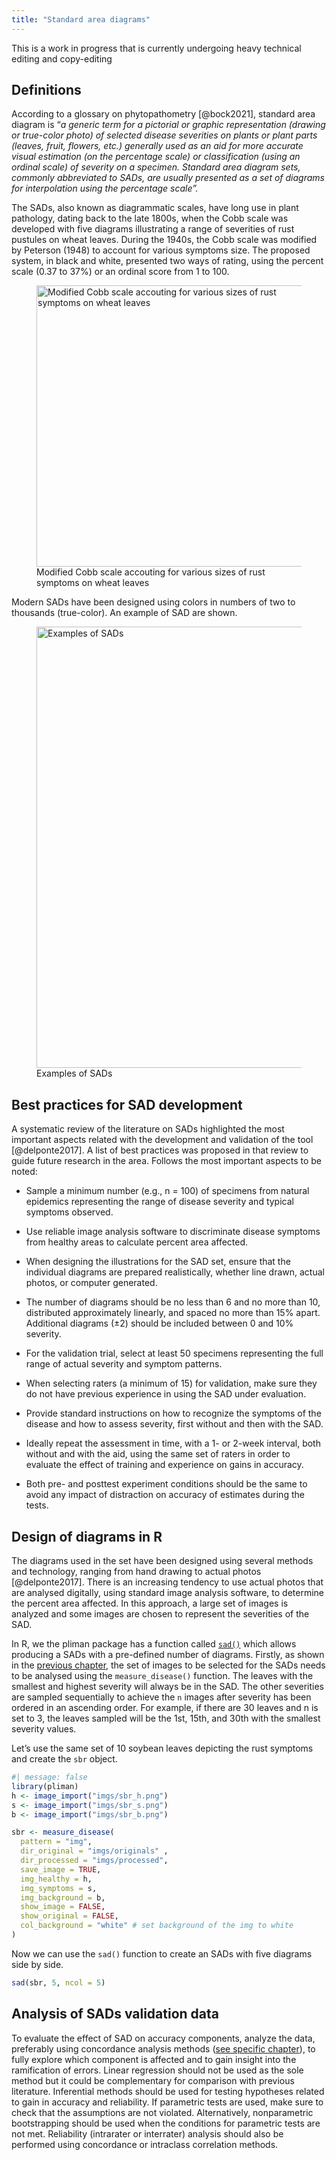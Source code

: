 ```yaml
---
title: "Standard area diagrams"
---
```


::: {.callout-note appearance="simple"}
This is a work in progress that is currently undergoing heavy technical editing and copy-editing
:::

## Definitions

According to a glossary on phytopathometry [@bock2021], standard area diagram is "*a generic term for a pictorial or graphic representation (drawing or true-color photo) of selected disease severities on plants or plant parts (leaves, fruit, flowers, etc.) generally used as an aid for more accurate visual estimation (on the percentage scale) or classification (using an ordinal scale) of severity on a specimen. Standard area diagram sets, commonly abbreviated to SADs, are usually presented as a set of diagrams for interpolation using the percentage scale".*

The SADs, also known as diagrammatic scales, have long use in plant pathology, dating back to the late 1800s, when the Cobb scale was developed with five diagrams illustrating a range of severities of rust pustules on wheat leaves. During the 1940s, the Cobb scale was modified by Peterson (1948) to account for various symptoms size. The proposed system, in black and white, presented two ways of rating, using the percent scale (0.37 to 37%) or an ordinal score from 1 to 100.

![Modified Cobb scale accouting for various sizes of rust symptoms on wheat leaves](imgs/peterson1.png){#fig-peterson fig-align="center" width="450"}

Modern SADs have been designed using colors in numbers of two to thousands (true-color). An example of SAD are shown.

![Examples of SADs](imgs/sads.png){#fig-sad2 fig-align="center" width="706"}

## Best practices for SAD development

A systematic review of the literature on SADs highlighted the most important aspects related with the development and validation of the tool [@delponte2017]. A list of best practices was proposed in that review to guide future research in the area. Follows the most important aspects to be noted:

-   Sample a minimum number (e.g., n = 100) of specimens from natural epidemics representing the range of disease severity and typical symptoms observed.

-   Use reliable image analysis software to discriminate disease symptoms from healthy areas to calculate percent area affected.

-   When designing the illustrations for the SAD set, ensure that the individual diagrams are prepared realistically, whether line drawn, actual photos, or computer generated.

-   The number of diagrams should be no less than 6 and no more than 10, distributed approximately linearly, and spaced no more than 15% apart. Additional diagrams (±2) should be included between 0 and 10% severity.

-   For the validation trial, select at least 50 specimens representing the full range of actual severity and symptom patterns.

-   When selecting raters (a minimum of 15) for validation, make sure they do not have previous experience in using the SAD under evaluation.

-   Provide standard instructions on how to recognize the symptoms of the disease and how to assess severity, first without and then with the SAD.

-   Ideally repeat the assessment in time, with a 1- or 2-week interval, both without and with the aid, using the same set of raters in order to evaluate the effect of training and experience on gains in accuracy.

-   Both pre- and posttest experiment conditions should be the same to avoid any impact of distraction on accuracy of estimates during the tests.

## Design of diagrams in R

The diagrams used in the set have been designed using several methods and technology, ranging from hand drawing to actual photos [@delponte2017]. There is an increasing tendency to use actual photos that are analysed digitally, using standard image analysis software, to determine the percent area affected. In this approach, a large set of images is analyzed and some images are chosen to represent the severities of the SAD.

In R, we the pliman package has a function called [`sad()`](https://tiagoolivoto.github.io/pliman/reference/sad.html) which allows producing a SADs with a pre-defined number of diagrams. Firstly, as shown in the [previous chapter](data-actual-severity.html), the set of images to be selected for the SADs needs to be analysed using the `measure_disease()` function. The leaves with the smallest and highest severity will always be in the SAD. The other severities are sampled sequentially to achieve the `n` images after severity has been ordered in an ascending order. For example, if there are 30 leaves and n is set to 3, the leaves sampled will be the 1st, 15th, and 30th with the smallest severity values.

Let's use the same set of 10 soybean leaves depicting the rust symptoms and create the `sbr` object.

```r
#| message: false
library(pliman)
h <- image_import("imgs/sbr_h.png")
s <- image_import("imgs/sbr_s.png")
b <- image_import("imgs/sbr_b.png")

sbr <- measure_disease(
  pattern = "img",
  dir_original = "imgs/originals" ,
  dir_processed = "imgs/processed",
  save_image = TRUE,
  img_healthy = h,
  img_symptoms = s,
  img_background = b,
  show_image = FALSE,
  show_original = FALSE,
  col_background = "white" # set background of the img to white
)
```

Now we can use the `sad()` function to create an SADs with five diagrams side by side.

```r
sad(sbr, 5, ncol = 5)
```

## Analysis of SADs validation data

To evaluate the effect of SAD on accuracy components, analyze the data, preferably using concordance analysis methods ([see specific chapter](data-accuracy.html)), to fully explore which component is affected and to gain insight into the ramification of errors. Linear regression should not be used as the sole method but it could be complementary for comparison with previous literature. Inferential methods should be used for testing hypotheses related to gain in accuracy and reliability. If parametric tests are used, make sure to check that the assumptions are not violated. Alternatively, nonparametric bootstrapping should be used when the conditions for parametric tests are not met. Reliability (intrarater or interrater) analysis should also be performed using concordance or intraclass correlation methods.
